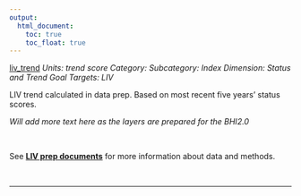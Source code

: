 ```yaml
---
output:
  html_document:
    toc: true
    toc_float: true
---
```


[liv_trend](https://github.com/OHI-Science/bhi/blob/master/baltic/layers/liv_trend_score_bhi2015.csv)
*Units: trend score*
*Category:*
*Subcategory:*
*Index Dimension: Status and Trend*
*Goal Targets: LIV*

LIV trend calculated in data prep. Based on most recent five years' status scores.

*Will add more text here as the layers are prepared for the BHI2.0*

<br>

See [**LIV prep documents**](https://github.com/OHI-Science/bhi-1.0-archive/blob/draft/baltic2015/prep/LIV/liv_prep.md) for more information about data and methods.

<br>

--- 
